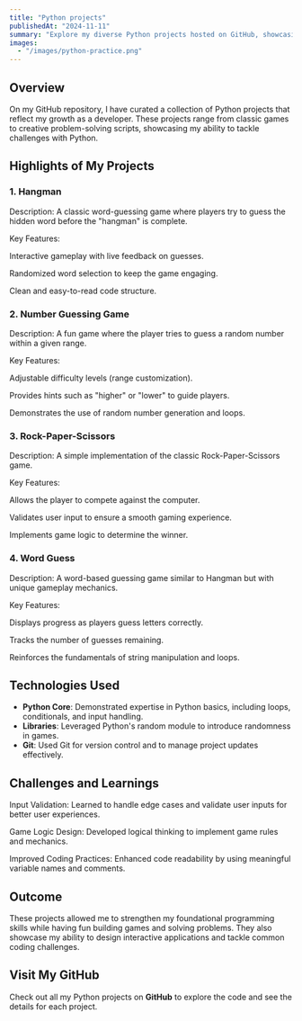 ```yaml
---
title: "Python projects"
publishedAt: "2024-11-11"
summary: "Explore my diverse Python projects hosted on GitHub, showcasing my journey through programming, problem-solving, and game development. These projects highlight my coding skills and creativity."
images:
  - "/images/python-practice.png"
---
```


## Overview

On my GitHub repository, I have curated a collection of Python projects that reflect my growth as a developer. These projects range from classic games to creative problem-solving scripts, showcasing my ability to tackle challenges with Python.

## Highlights of My Projects

### 1. Hangman

Description: A classic word-guessing game where players try to guess the hidden word before the "hangman" is complete.

Key Features:

Interactive gameplay with live feedback on guesses.

Randomized word selection to keep the game engaging.

Clean and easy-to-read code structure.

### 2. Number Guessing Game

Description: A fun game where the player tries to guess a random number within a given range.

Key Features:

Adjustable difficulty levels (range customization).

Provides hints such as "higher" or "lower" to guide players.

Demonstrates the use of random number generation and loops.

### 3. Rock-Paper-Scissors

Description: A simple implementation of the classic Rock-Paper-Scissors game.

Key Features:

Allows the player to compete against the computer.

Validates user input to ensure a smooth gaming experience.

Implements game logic to determine the winner.

### 4. Word Guess

Description: A word-based guessing game similar to Hangman but with unique gameplay mechanics.

Key Features:

Displays progress as players guess letters correctly.

Tracks the number of guesses remaining.

Reinforces the fundamentals of string manipulation and loops.

## Technologies Used

- **Python Core**: Demonstrated expertise in Python basics, including loops, conditionals, and input handling.
- **Libraries**: Leveraged Python's random module to introduce randomness in games.
- **Git**: Used Git for version control and to manage project updates effectively.

## Challenges and Learnings

Input Validation: Learned to handle edge cases and validate user inputs for better user experiences.

Game Logic Design: Developed logical thinking to implement game rules and mechanics.

Improved Coding Practices: Enhanced code readability by using meaningful variable names and comments.

## Outcome

These projects allowed me to strengthen my foundational programming skills while having fun building games and solving problems. They also showcase my ability to design interactive applications and tackle common coding challenges.

## Visit My GitHub
Check out all my Python projects on **GitHub** to explore the code and see the details for each project.